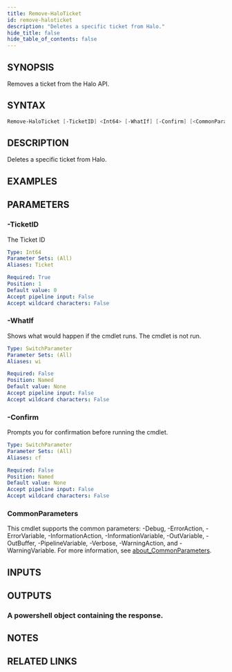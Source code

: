 ```yaml
---
title: Remove-HaloTicket
id: remove-haloticket
description: "Deletes a specific ticket from Halo."
hide_title: false
hide_table_of_contents: false
---
```


## SYNOPSIS

Removes a ticket from the Halo API.

## SYNTAX

```powershell
Remove-HaloTicket [-TicketID] <Int64> [-WhatIf] [-Confirm] [<CommonParameters>]
```

## DESCRIPTION

Deletes a specific ticket from Halo.

## EXAMPLES

## PARAMETERS

### -TicketID

The Ticket ID

```yaml
Type: Int64
Parameter Sets: (All)
Aliases: Ticket

Required: True
Position: 1
Default value: 0
Accept pipeline input: False
Accept wildcard characters: False
```

### -WhatIf

Shows what would happen if the cmdlet runs.
The cmdlet is not run.

```yaml
Type: SwitchParameter
Parameter Sets: (All)
Aliases: wi

Required: False
Position: Named
Default value: None
Accept pipeline input: False
Accept wildcard characters: False
```

### -Confirm

Prompts you for confirmation before running the cmdlet.

```yaml
Type: SwitchParameter
Parameter Sets: (All)
Aliases: cf

Required: False
Position: Named
Default value: None
Accept pipeline input: False
Accept wildcard characters: False
```

### CommonParameters

This cmdlet supports the common parameters: -Debug, -ErrorAction, -ErrorVariable, -InformationAction, -InformationVariable, -OutVariable, -OutBuffer, -PipelineVariable, -Verbose, -WarningAction, and -WarningVariable. For more information, see [about_CommonParameters](http://go.microsoft.com/fwlink/?LinkID=113216).

## INPUTS

## OUTPUTS

### A powershell object containing the response.

## NOTES

## RELATED LINKS

